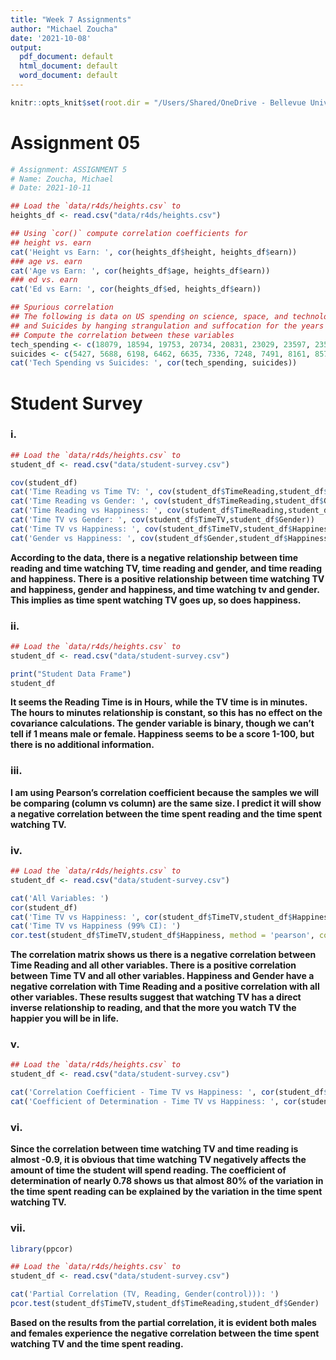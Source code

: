 ```yaml
---
title: "Week 7 Assignments"
author: "Michael Zoucha"
date: '2021-10-08'
output:
  pdf_document: default
  html_document: default
  word_document: default
---
```

```r
knitr::opts_knit$set(root.dir = "/Users/Shared/OneDrive - Bellevue University/DSC 520 - Statistics for Data Science/mkzoucha_dsc520/dsc520")
```
# Assignment 05
```r
# Assignment: ASSIGNMENT 5
# Name: Zoucha, Michael
# Date: 2021-10-11

## Load the `data/r4ds/heights.csv` to
heights_df <- read.csv("data/r4ds/heights.csv")

## Using `cor()` compute correlation coefficients for
## height vs. earn
cat('Height vs Earn: ', cor(heights_df$height, heights_df$earn))
### age vs. earn
cat('Age vs Earn: ', cor(heights_df$age, heights_df$earn))
### ed vs. earn
cat('Ed vs Earn: ', cor(heights_df$ed, heights_df$earn))

## Spurious correlation
## The following is data on US spending on science, space, and technology in millions of today's dollars
## and Suicides by hanging strangulation and suffocation for the years 1999 to 2009
## Compute the correlation between these variables
tech_spending <- c(18079, 18594, 19753, 20734, 20831, 23029, 23597, 23584, 25525, 27731, 29449)
suicides <- c(5427, 5688, 6198, 6462, 6635, 7336, 7248, 7491, 8161, 8578, 9000)
cat('Tech Spending vs Suicides: ', cor(tech_spending, suicides))
```
\newpage
# Student Survey
### i.
```r
## Load the `data/r4ds/heights.csv` to
student_df <- read.csv("data/student-survey.csv")

cov(student_df)
cat('Time Reading vs Time TV: ', cov(student_df$TimeReading,student_df$TimeTV))
cat('Time Reading vs Gender: ', cov(student_df$TimeReading,student_df$Gender))
cat('Time Reading vs Happiness: ', cov(student_df$TimeReading,student_df$Happiness))
cat('Time TV vs Gender: ', cov(student_df$TimeTV,student_df$Gender))
cat('Time TV vs Happiness: ', cov(student_df$TimeTV,student_df$Happiness))
cat('Gender vs Happiness: ', cov(student_df$Gender,student_df$Happiness))
```

**According to the data, there is a negative relationship between time reading and time watching TV, time reading and gender, and time reading and happiness. There is a positive relationship between time watching TV and happiness, gender and happiness, and time watching tv and gender. This implies as time spent watching TV goes up, so does happiness.**  

### ii.
```r
## Load the `data/r4ds/heights.csv` to
student_df <- read.csv("data/student-survey.csv")

print("Student Data Frame")
student_df
```

**It seems the Reading Time is in Hours, while the TV time is in minutes. The hours to minutes relationship is constant, so this has no effect on the covariance calculations. The gender variable is binary, though we can't tell if 1 means male or female. Happiness seems to be a score 1-100, but there is no additional information.**

### iii.
**I am using Pearson's correlation coefficient because the samples we will be comparing (column vs column) are the same size. I predict it will show a negative correlation between the time spent reading and the time spent watching TV.**

### iv.
```r
## Load the `data/r4ds/heights.csv` to
student_df <- read.csv("data/student-survey.csv")

cat('All Variables: ')
cor(student_df)
cat('Time TV vs Happiness: ', cor(student_df$TimeTV,student_df$Happiness))
cat('Time TV vs Happiness (99% CI): ')
cor.test(student_df$TimeTV,student_df$Happiness, method = 'pearson', conf.level = 0.99)
```

**The correlation matrix shows us there is a negative correlation between Time Reading and all other variables. There is a positive correlation between Time TV and all other variables. Happiness and Gender have a negative correlation with Time Reading and a positive correlation with all other variables.  These results suggest that watching TV has a direct inverse relationship to reading, and that the more you watch TV the happier you will be in life.**

### v.
```r
## Load the `data/r4ds/heights.csv` to
student_df <- read.csv("data/student-survey.csv")

cat('Correlation Coefficient - Time TV vs Happiness: ', cor(student_df$TimeTV,student_df$TimeReading))
cat('Coefficient of Determination - Time TV vs Happiness: ', cor(student_df$TimeTV,student_df$TimeReading)^2)
```

### vi. 
**Since the correlation between time watching TV and time reading is almost -0.9, it is obvious that time watching TV negatively affects the amount of time the student will spend reading.  The coefficient of determination of nearly 0.78 shows us that almost 80% of the variation in the time spent reading can be explained by the variation in the time spent watching TV. **

### vii.
```r
library(ppcor)

## Load the `data/r4ds/heights.csv` to
student_df <- read.csv("data/student-survey.csv")

cat('Partial Correlation (TV, Reading, Gender(control))): ')
pcor.test(student_df$TimeTV,student_df$TimeReading,student_df$Gender)
```

**Based on the results from the partial correlation, it is evident both males and females experience the negative correlation between the time spent watching TV and the time spent reading.**